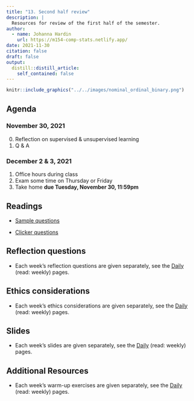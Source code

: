 ```yaml
---
title: "13. Second half review"
description: |
  Resources for review of the first half of the semester.
author:
  - name: Johanna Hardin
    url: https://m154-comp-stats.netlify.app/  
date: 2021-11-30
citation: false
draft: false
output:
  distill::distill_article:
    self_contained: false
---
```



```r
knitr::include_graphics("../../images/nominal_ordinal_binary.png")
```



## Agenda <i class="fas fa-calendar-alt" target="_blank"></i>

### November 30, 2021

0. Reflection on supervised & unsupervised learning
1. Q & A


### December 2 & 3, 2021

1. Office hours during class
2. Exam some time on Thursday or Friday
3. Take home **due Tuesday, November 30, 11:59pm**


## Readings <i class="fas fa-book-open"></i> 

* <a href = "https://m154-comp-stats.netlify.app/slides/Math154_SampleQ2_f21.pdf" target = "_blank">Sample questions</a>

* <a href = "https://m154-comp-stats.netlify.app/slides/iClickMath154_f21_to_post.docx" target = "_blank">Clicker questions</a>

## Reflection questions <i class="fas fa-lightbulb"></i>

* Each week's reflection questions are given separately, see the <a href = "https://m154-comp-stats.netlify.app/daily.html" target="_blank">Daily</a> (read: weekly) pages.


## Ethics considerations <i class="fas fa-balance-scale"></i> 

* Each week's ethics considerations are given separately, see the <a href = "https://m154-comp-stats.netlify.app/daily.html" target="_blank">Daily</a> (read: weekly) pages.

## Slides <i class="fas fa-desktop"></i> 

* Each week's slides are given separately, see the <a href = "https://m154-comp-stats.netlify.app/daily.html" target="_blank">Daily</a> (read: weekly) pages.

## Additional Resources <i class="fas fa-laptop"></i> 

* Each week's warm-up exercises are given separately, see the <a href = "https://m154-comp-stats.netlify.app/daily.html" target="_blank">Daily</a> (read: weekly) pages.


